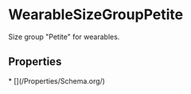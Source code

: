 # WearableSizeGroupPetite

Size group "Petite" for wearables.

## Properties

<Grid>
* [](/Properties/Schema.org/)

</Grid>


